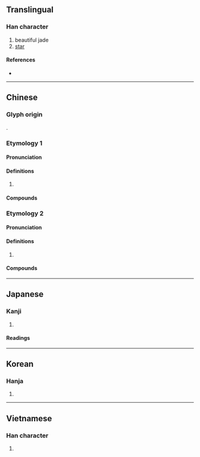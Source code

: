 {{character info}}
==Translingual==

===Han character===
{{Han char|rn=96|rad=玉|as=11|sn=15|four=18181|canj=MGYSO|ids=⿰𤣩旋}}

# beautiful jade
# [[star]]

====References====
* {{Han ref|kx=0741.050|dkj=21203|dj=1150.230|hdz=21135.160|uh=7487|ud=29831|bh=E6A2|bd=59042}}

----

==Chinese==

===Glyph origin===
{{Han etym}}
{{Han compound|玉|旋|c1=s|c2=p|t1=jade|ls=psc}}.

===Etymology 1===
{{zh-forms|alt=璿}}

====Pronunciation====
{{zh-pron
|m=xuán
|c=syun4
|h=pfs=
|md=
|mn=
|w=
|mc=y
|oc=y
|cat=
}}

====Definitions====
{{zh-hanzi}}

# {{rfdef|zh}}

====Compounds====
{{zh-der|天璇|璇璣圖|璇璣|璇閨|璇室|持衡擁璇|璇花}}

===Etymology 2===
{{zh-forms|alt=𥖄}}

====Pronunciation====
{{zh-pron
|mn=soān
|cat=
}}

====Definitions====
{{zh-hanzi}}

# {{rfdef|zh}}

====Compounds====
{{zh-der|璇石:soān-chio̍h|璇筆:soān-pit}}

----

==Japanese==

===Kanji===
{{ja-kanji|grade=|rs=玉11}}

# {{rfdef|ja|sort=玉11}}

====Readings====
{{ja-readings
|goon=ぜん
|kanon=せん
|kun=
|nanori=}}

----

==Korean==

===Hanja===
{{ko-hanja|hangeul=선|eumhun=|rv=seon|mr=sŏn|y=sen}}

# {{rfdef|ko|sort=玉11}}

----

==Vietnamese==

===Han character===
{{vi-hantu|[[tuyền]], [[toàn]], [[triền]]|rs=玉11}}

# {{rfdef|vi|sort=玉11}}